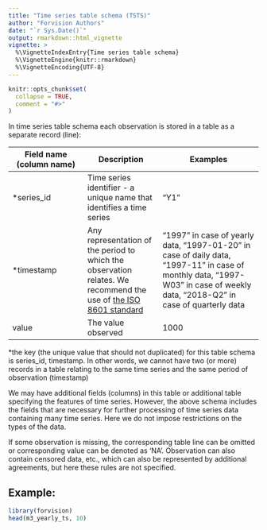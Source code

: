 ```yaml
---
title: "Time series table schema (TSTS)"
author: "Forvision Authors"
date: "`r Sys.Date()`"
output: rmarkdown::html_vignette
vignette: >
  %\VignetteIndexEntry{Time series table schema}
  %\VignetteEngine{knitr::rmarkdown}
  %\VignetteEncoding{UTF-8}
---
```


```r
knitr::opts_chunk$set(
  collapse = TRUE,
  comment = "#>"
)
```

In time series table schema each observation is stored in a table as a separate record (line):

| Field name (column name)| Description| Examples |
| --- | --- | ---- |
| *series_id | Time series identifier - a unique name that identifies a time series  | “Y1” |
|*timestamp|Any representation of the period to which the observation relates. We recommend the use of [the ISO 8601 standard](https://en.wikipedia.org/wiki/ISO_8601)|"1997" in case of yearly data, "1997-01-20" in case of daily data, "1997-11" in case of monthly data, "1997-W03" in case of weekly data, "2018-Q2" in case of quarterly data|
|value|The value observed |1000|

*the key (the unique value that should not duplicated) for this table schema is series_id, timestamp. In other words, we cannot have two (or more) records in a table relating to the same time series and the same period of observation (timestamp)


We may have additional fields (columns) in this table or additional table specifying the features of time series. However, the above schema includes the fields that are necessary for further processing of time series data containing many time series. Here we do not impose restrictions on the types of the data. 

If some observation is missing, the corresponding table line can be omitted or corresponding value can be denoted as ‘NA’. Observation can also contain censored data, etc., which can also be represented by additional agreements, but here these rules are not specified.

## Example:

```r
library(forvision)
head(m3_yearly_ts, 10)
```

